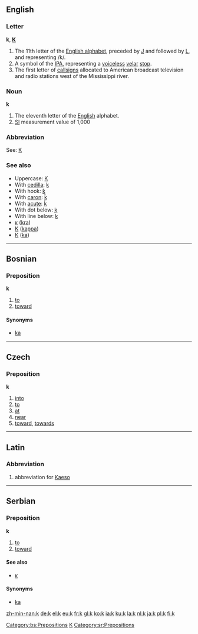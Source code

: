 ==English==

===Letter===
'''k''', '''[[K]]'''
# The 11th letter of the [[Wiktionary:About Roman script|English alphabet]], preceded by [[J]] and followed by [[L]], and representing /k/.
# A symbol of the [[IPA]], representing a [[voiceless]] [[velar]] [[stop]].
# The first letter of [[callsign]]s allocated to American broadcast television and radio stations west of the Mississippi river.

===Noun===
'''k'''
# The eleventh letter of the [[English]] alphabet.
# [[SI]] measurement value of 1,000

===Abbreviation===
See:  [[K]]

===See also===
*Uppercase: [[K]]
*With [[cedilla]]: [[ķ]]
*With hook: [[ƙ]]
*With [[caron]]: [[ǩ]]
*With [[acute]]: [[ḱ]]
*With dot below: [[ḳ]]
*With line below: [[ḵ]]
*[[ĸ]] ([[kra]])
*[[Κ]] ([[kappa]])
*[[К]] ([[ka]])


----

==Bosnian==
===Preposition===
'''k'''
#[[to]]
#[[toward]]
====Synonyms====
*[[ka#Bosnian|ka]]
[[Category:bs:Prepositions]]

----

==Czech==
===Preposition===
'''k'''
# [[into]]
# [[to]]
# [[at]]
# [[near]]
# [[toward]], [[towards]]

----

==Latin==
===Abbreviation===
#abbreviation for [[Kaeso]]

[[Category:Latin letters|K]]

----

==Serbian==
===Preposition===
'''k'''
#[[to]]
#[[toward]]
====See also====
*[[к#Serbian|к]]
====Synonyms====
*[[ka#Serbian|ka]]
[[Category:sr:Prepositions]]

[[zh-min-nan:k]]
[[de:k]]
[[el:k]]
[[eu:k]]
[[fr:k]]
[[gl:k]]
[[ko:k]]
[[ia:k]]
[[ku:k]]
[[la:k]]
[[nl:k]]
[[ja:k]]
[[pl:k]]
[[fi:k]]